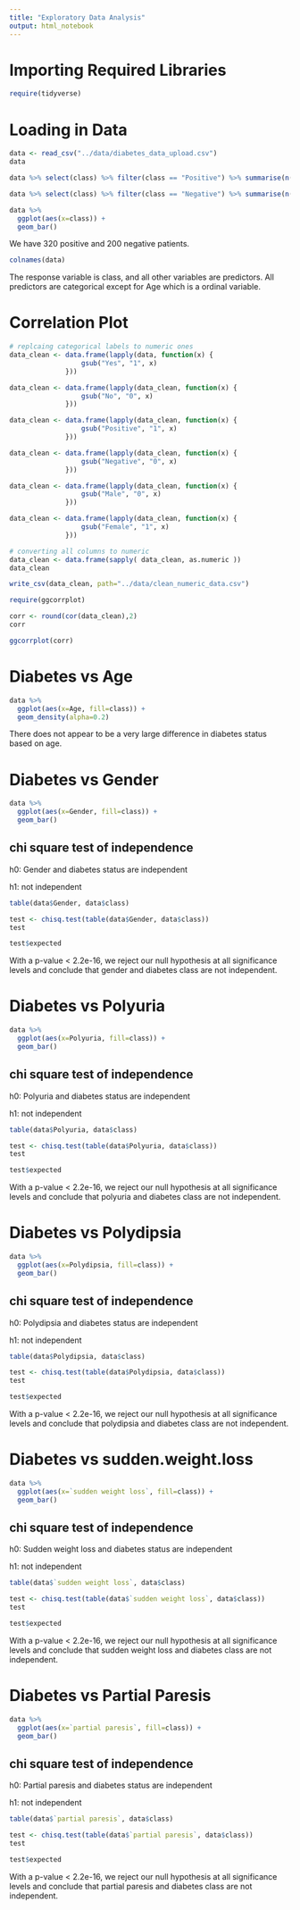 ```yaml
---
title: "Exploratory Data Analysis"
output: html_notebook
---
```


# Importing Required Libraries

```r
require(tidyverse)
```

# Loading in Data

```r
data <- read_csv("../data/diabetes_data_upload.csv")
data
```

```r
data %>% select(class) %>% filter(class == "Positive") %>% summarise(n())
```
```r
data %>% select(class) %>% filter(class == "Negative") %>% summarise(n())
```

```r
data %>% 
  ggplot(aes(x=class)) +
  geom_bar()
```


We have 320 positive and 200 negative patients.


```r
colnames(data)
```
The response variable is class, and all other variables are predictors. All predictors are categorical except for Age which is a ordinal variable.

# Correlation Plot

```r
# replcaing categorical labels to numeric ones
data_clean <- data.frame(lapply(data, function(x) {
                  gsub("Yes", "1", x)
              }))

data_clean <- data.frame(lapply(data_clean, function(x) {
                  gsub("No", "0", x)
              }))

data_clean <- data.frame(lapply(data_clean, function(x) {
                  gsub("Positive", "1", x)
              }))

data_clean <- data.frame(lapply(data_clean, function(x) {
                  gsub("Negative", "0", x)
              }))

data_clean <- data.frame(lapply(data_clean, function(x) {
                  gsub("Male", "0", x)
              }))

data_clean <- data.frame(lapply(data_clean, function(x) {
                  gsub("Female", "1", x)
              }))

# converting all columns to numeric
data_clean <- data.frame(sapply( data_clean, as.numeric ))
data_clean

write_csv(data_clean, path="../data/clean_numeric_data.csv")
```


```r
require(ggcorrplot)

corr <- round(cor(data_clean),2)
corr
```
```r
ggcorrplot(corr)
```


# Diabetes vs Age

```r
data %>% 
  ggplot(aes(x=Age, fill=class)) +
  geom_density(alpha=0.2)
```


There does not appear to be a very large difference in diabetes status based on age.

# Diabetes vs Gender

```r
data %>% 
  ggplot(aes(x=Gender, fill=class)) +
  geom_bar()
```

## chi square test of independence

h0: Gender and diabetes status are independent

h1: not independent

```r
table(data$Gender, data$class)
```
```r
test <- chisq.test(table(data$Gender, data$class))
test
```

```r
test$expected
```
With a p-value < 2.2e-16, we reject our null hypothesis at all significance levels and conclude that gender and diabetes class are not independent.

# Diabetes vs Polyuria

```r
data %>% 
  ggplot(aes(x=Polyuria, fill=class)) +
  geom_bar()
```

## chi square test of independence

h0: Polyuria and diabetes status are independent

h1: not independent

```r
table(data$Polyuria, data$class)
```
```r
test <- chisq.test(table(data$Polyuria, data$class))
test
```

```r
test$expected
```
With a p-value < 2.2e-16, we reject our null hypothesis at all significance levels and conclude that polyuria and diabetes class are not independent.

# Diabetes vs Polydipsia

```r
data %>% 
  ggplot(aes(x=Polydipsia, fill=class)) +
  geom_bar()
```

## chi square test of independence

h0: Polydipsia and diabetes status are independent

h1: not independent

```r
table(data$Polydipsia, data$class)
```

```r
test <- chisq.test(table(data$Polydipsia, data$class))
test
```

```r
test$expected
```
With a p-value < 2.2e-16, we reject our null hypothesis at all significance levels and conclude that polydipsia and diabetes class are not independent.

# Diabetes vs sudden.weight.loss 

```r
data %>% 
  ggplot(aes(x=`sudden weight loss`, fill=class)) +
  geom_bar()
```

## chi square test of independence

h0: Sudden weight loss and diabetes status are independent

h1: not independent

```r
table(data$`sudden weight loss`, data$class)
```

```r
test <- chisq.test(table(data$`sudden weight loss`, data$class))
test
```

```r
test$expected
```
With a p-value < 2.2e-16, we reject our null hypothesis at all significance levels and conclude that sudden weight loss and diabetes class are not independent.

# Diabetes vs Partial Paresis

```r
data %>% 
  ggplot(aes(x=`partial paresis`, fill=class)) +
  geom_bar()
```

## chi square test of independence

h0: Partial paresis and diabetes status are independent

h1: not independent

```r
table(data$`partial paresis`, data$class)
```

```r
test <- chisq.test(table(data$`partial paresis`, data$class))
test
```

```r
test$expected
```
With a p-value < 2.2e-16, we reject our null hypothesis at all significance levels and conclude that partial paresis and diabetes class are not independent.

